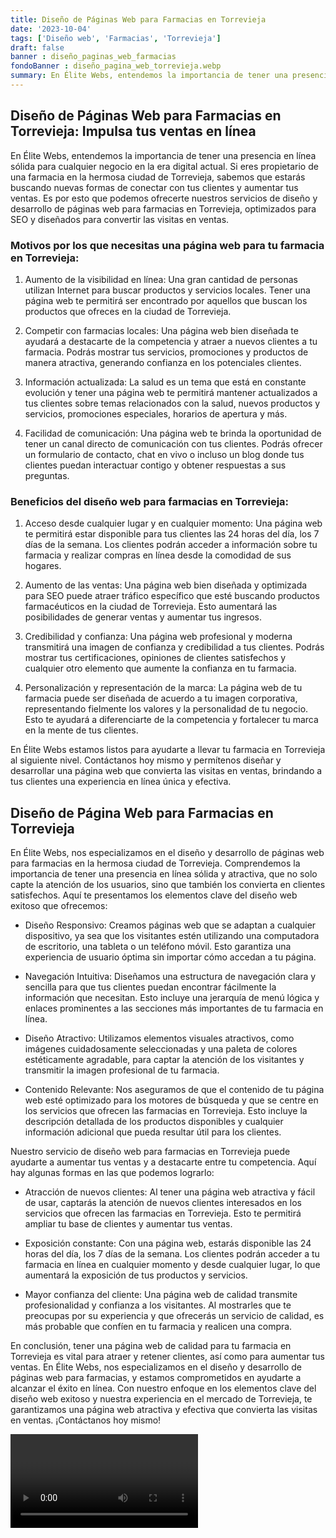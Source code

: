 ```yaml
---
title: Diseño de Páginas Web para Farmacias en Torrevieja
date: '2023-10-04'
tags: ['Diseño web', 'Farmacias', 'Torrevieja']
draft: false
banner : diseño_paginas_web_farmacias
fondoBanner : diseño_pagina_web_torrevieja.webp
summary: En Élite Webs, entendemos la importancia de tener una presencia en línea sólida para cualquier negocio en la era digital actual. Si eres propietario de una farmacia en la hermosa ciudad de Torrevieja, sabemos que estarás buscando nuevas formas de conectar con tus clientes y aumentar tus ventas. Es por esto que podemos ofrecerte nuestros servicios de diseño y desarrollo de páginas web para farmacias en Torrevieja, optimizados para SEO y diseñados para convertir las visitas en ventas.
---
```


## Diseño de Páginas Web para Farmacias en Torrevieja: Impulsa tus ventas en línea

En Élite Webs, entendemos la importancia de tener una presencia en línea sólida para cualquier negocio en la era digital actual. Si eres propietario de una farmacia en la hermosa ciudad de Torrevieja, sabemos que estarás buscando nuevas formas de conectar con tus clientes y aumentar tus ventas. Es por esto que podemos ofrecerte nuestros servicios de diseño y desarrollo de páginas web para farmacias en Torrevieja, optimizados para SEO y diseñados para convertir las visitas en ventas.

### Motivos por los que necesitas una página web para tu farmacia en Torrevieja:

1. Aumento de la visibilidad en línea: Una gran cantidad de personas utilizan Internet para buscar productos y servicios locales. Tener una página web te permitirá ser encontrado por aquellos que buscan los productos que ofreces en la ciudad de Torrevieja.

2. Competir con farmacias locales: Una página web bien diseñada te ayudará a destacarte de la competencia y atraer a nuevos clientes a tu farmacia. Podrás mostrar tus servicios, promociones y productos de manera atractiva, generando confianza en los potenciales clientes.

3. Información actualizada: La salud es un tema que está en constante evolución y tener una página web te permitirá mantener actualizados a tus clientes sobre temas relacionados con la salud, nuevos productos y servicios, promociones especiales, horarios de apertura y más.

4. Facilidad de comunicación: Una página web te brinda la oportunidad de tener un canal directo de comunicación con tus clientes. Podrás ofrecer un formulario de contacto, chat en vivo o incluso un blog donde tus clientes puedan interactuar contigo y obtener respuestas a sus preguntas.

### Beneficios del diseño web para farmacias en Torrevieja:

1. Acceso desde cualquier lugar y en cualquier momento: Una página web te permitirá estar disponible para tus clientes las 24 horas del día, los 7 días de la semana. Los clientes podrán acceder a información sobre tu farmacia y realizar compras en línea desde la comodidad de sus hogares.

2. Aumento de las ventas: Una página web bien diseñada y optimizada para SEO puede atraer tráfico específico que esté buscando productos farmacéuticos en la ciudad de Torrevieja. Esto aumentará las posibilidades de generar ventas y aumentar tus ingresos.

3. Credibilidad y confianza: Una página web profesional y moderna transmitirá una imagen de confianza y credibilidad a tus clientes. Podrás mostrar tus certificaciones, opiniones de clientes satisfechos y cualquier otro elemento que aumente la confianza en tu farmacia.

4. Personalización y representación de la marca: La página web de tu farmacia puede ser diseñada de acuerdo a tu imagen corporativa, representando fielmente los valores y la personalidad de tu negocio. Esto te ayudará a diferenciarte de la competencia y fortalecer tu marca en la mente de tus clientes.

En Élite Webs estamos listos para ayudarte a llevar tu farmacia en Torrevieja al siguiente nivel. Contáctanos hoy mismo y permítenos diseñar y desarrollar una página web que convierta las visitas en ventas, brindando a tus clientes una experiencia en línea única y efectiva.

<GifSeo />

<Cta />

## Diseño de Página Web para Farmacias en Torrevieja

En Élite Webs, nos especializamos en el diseño y desarrollo de páginas web para farmacias en la hermosa ciudad de Torrevieja. Comprendemos la importancia de tener una presencia en línea sólida y atractiva, que no solo capte la atención de los usuarios, sino que también los convierta en clientes satisfechos. Aquí te presentamos los elementos clave del diseño web exitoso que ofrecemos:

- Diseño Responsivo: Creamos páginas web que se adaptan a cualquier dispositivo, ya sea que los visitantes estén utilizando una computadora de escritorio, una tableta o un teléfono móvil. Esto garantiza una experiencia de usuario óptima sin importar cómo accedan a tu página.

- Navegación Intuitiva: Diseñamos una estructura de navegación clara y sencilla para que tus clientes puedan encontrar fácilmente la información que necesitan. Esto incluye una jerarquía de menú lógica y enlaces prominentes a las secciones más importantes de tu farmacia en línea.

- Diseño Atractivo: Utilizamos elementos visuales atractivos, como imágenes cuidadosamente seleccionadas y una paleta de colores estéticamente agradable, para captar la atención de los visitantes y transmitir la imagen profesional de tu farmacia.

- Contenido Relevante: Nos aseguramos de que el contenido de tu página web esté optimizado para los motores de búsqueda y que se centre en los servicios que ofrecen las farmacias en Torrevieja. Esto incluye la descripción detallada de los productos disponibles y cualquier información adicional que pueda resultar útil para los clientes.

Nuestro servicio de diseño web para farmacias en Torrevieja puede ayudarte a aumentar tus ventas y a destacarte entre tu competencia. Aquí hay algunas formas en las que podemos lograrlo:

- Atracción de nuevos clientes: Al tener una página web atractiva y fácil de usar, captarás la atención de nuevos clientes interesados en los servicios que ofrecen las farmacias en Torrevieja. Esto te permitirá ampliar tu base de clientes y aumentar tus ventas.

- Exposición constante: Con una página web, estarás disponible las 24 horas del día, los 7 días de la semana. Los clientes podrán acceder a tu farmacia en línea en cualquier momento y desde cualquier lugar, lo que aumentará la exposición de tus productos y servicios.

- Mayor confianza del cliente: Una página web de calidad transmite profesionalidad y confianza a los visitantes. Al mostrarles que te preocupas por su experiencia y que ofrecerás un servicio de calidad, es más probable que confíen en tu farmacia y realicen una compra.

En conclusión, tener una página web de calidad para tu farmacia en Torrevieja es vital para atraer y retener clientes, así como para aumentar tus ventas. En Élite Webs, nos especializamos en el diseño y desarrollo de páginas web para farmacias, y estamos comprometidos en ayudarte a alcanzar el éxito en línea. Con nuestro enfoque en los elementos clave del diseño web exitoso y nuestra experiencia en el mercado de Torrevieja, te garantizamos una página web atractiva y efectiva que convierta las visitas en ventas. ¡Contáctanos hoy mismo!

<Video />

<CtaBot job='Farmacias' city='Torrevieja'/>

<Gmaps query='Torrevieja+españa+maps' />